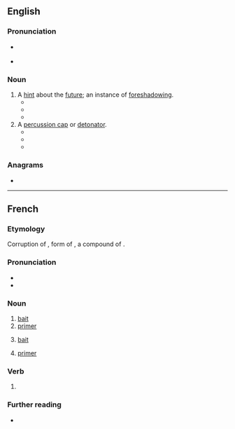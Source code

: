{{also|amorcé}}
==English==

===Pronunciation===
* {{a|GA}} {{IPA|en|/əˈmɔɹs/}}
* {{a|RP}} {{IPA|en|/əˈmɔːs/}}

===Noun===
{{en-noun}}

# A [[hint]] about the [[future]]; an instance of [[foreshadowing]].
#* {{quote-book|en|title=European Diary: 1977-1981|author=Roy Jenkins|year=1989|page=225|passage=The anti-Americanism — or anti-Carterism, because Schmidt is basically pro-American — was in a way worrying, although if the dollar crisis is such an '''amorce''' for economic and monetary union, I am prepared, up to a point, to go along with it.}}
#* {{quote-book|en|title=Francophone African Women Writers|author=Irène Assiba d' Almeida|year=1994|page=103|ISBN=081301302X|passage=The word mourning is such an '''amorce''', which prefigures the novel's denouement and also suggests that Jean's rejection of their daughter is tantamount to "killing" her.}}
#* {{quote-book|en|title=Afterlife and Narrative in Contemporary Fiction|author=Alice Bennett|year=2012|page=93|ISBN=0230364241|passage=Penelope's reference to her future awareness of this grave mistake is half proleptic and half what Genette terms an '''amorce''': the establishment of anticipation for the development of the plot through hints about future events.}}
# A [[percussion cap]] or [[detonator]].
#* {{quote-book|en|title=Explosives Act, 1875|author=Great Britain Home Office|year=1912|page=12|passage=In March Messrs. Philip Morris & Co., Ltd., imported without a licence a consignment of 500 imitation cigarette cases, each containing a roll of '''amorces''' arranged in such a manner that an '''amorce''' was fired each time the case was opened, and the goods were placed under dentention by the Customs.}}
#* {{quote-book|en|title=The Mysterious Island|author=Jules Verne|year=1918|passage=Cyrus Harding would certainly have been able to fabricate an '''amorce'''. In default of fulminate, he could easily obtain a substance similar to gun-cotton, since he had azotic acid at his disposal.}}
#* {{quote-book|en|title=August|author=Gerard Woodward|year=2002|page=37|ISBN=0099286920|passage=In her hand she'd held a silver pistol which she'd pointed at Aldous's head and fired five times, five sharp cracks and some blue smoke from the '''amorces''' smelling of fireworks.}}

===Anagrams===
* {{anagrams|en|a=acemor|Camero|Morace|ceroma}}

----

==French==
{{wikipedia|lang=fr}}

===Etymology===
Corruption of {{etyl|fro|fr}} {{m|fro|amorse}}, form of {{m|fro|amordre}}, a compound of {{m|fro|mordre}}.

===Pronunciation===
* {{fr-IPA|pos=vnv}}
* {{audio|fr|LL-Q150 (fra)-Lepticed7-amorce.wav|Audio}}

===Noun===
{{fr-noun|f}}

# [[bait]] {{gloss|used to catch fish}}
# [[primer]] {{gloss|substance used to start a fire}}
# {{lb|fr|figuratively}} [[bait]]
# {{lb|fr|biology}} [[primer]] {{gloss|strand}}

===Verb===
{{head|fr|verb form}}

# {{inflection of|fr|amorcer||1//3|s|pres|ind//sub|;|2|s|impr}}

===Further reading===
* {{R:TLFi}}